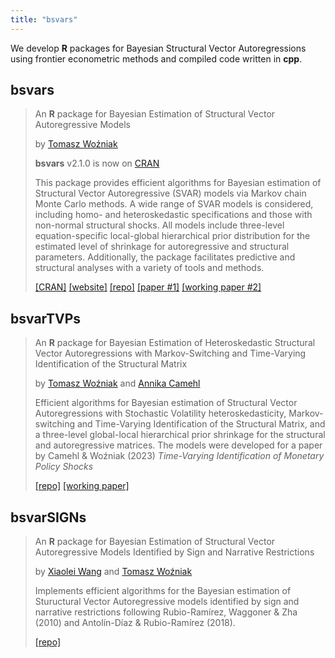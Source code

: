 ```yaml
---
title: "bsvars"
---
```


We develop **R** packages for Bayesian Structural Vector Autoregressions using frontier econometric methods and compiled code written in **cpp**.

## bsvars

> An **R** package for Bayesian Estimation of Structural Vector Autoregressive Models
>
> by [Tomasz Woźniak](https://github.com/donotdespair)
>
> **bsvars** v2.1.0 is now on [CRAN](https://cran.r-project.org/package=bsvars)
>
> This package provides efficient algorithms for Bayesian estimation of Structural Vector Autoregressive (SVAR) models via Markov chain Monte Carlo methods. A wide range of SVAR models is considered, including homo- and heteroskedastic specifications and those with non-normal structural shocks. All models include three-level equation-specific local-global hierarchical prior distribution for the estimated level of shrinkage for autoregressive and structural parameters. Additionally, the package facilitates predictive and structural analyses with a variety of tools and methods.
>
> [[CRAN]](https://cran.r-project.org/package=bsvars) [[website]](https://bsvars.github.io/bsvars/) [[repo]](https://github.com/bsvars/bsvars) [[paper #1]](https://doi.org/10.1016/j.jedc.2020.103862) [[working paper #2]](https://doi.org/10.13140%2FRG.2.2.19492.55687)

## bsvarTVPs

> An **R** package for Bayesian Estimation of Heteroskedastic Structural Vector Autoregressions with Markov-Switching and Time-Varying Identification of the Structural Matrix
>
> by [Tomasz Woźniak](https://github.com/donotdespair) and [Annika Camehl](https://github.com/aschnuecker)
>
> Efficient algorithms for Bayesian estimation of Structural Vector Autoregressions with Stochastic Volatility heteroskedasticity, Markov-switching and Time-Varying Identification of the Structural Matrix, and a three-level global-local hierarchical prior shrinkage for the structural and autoregressive matrices. The models were developed for a paper by Camehl & Woźniak (2023) *Time-Varying Identification of Monetary Policy Shocks*
> 
> [[repo]](https://github.com/bsvars/bsvarTVPs) [[working paper]](https://arxiv.org/abs/2311.05883)

## bsvarSIGNs

> An **R** package for Bayesian Estimation of Structural Vector Autoregressive Models Identified by Sign and Narrative Restrictions
>
> by [Xiaolei Wang](https://github.com/adamwang15) and [Tomasz Woźniak](https://github.com/donotdespair)
>
> Implements efficient algorithms for the Bayesian estimation of Stuructural Vector Autoregressive models identified by sign and narrative restrictions following Rubio-Ramírez, Waggoner & Zha (2010) and Antolín-Díaz & Rubio-Ramírez (2018). 
>
> [[repo]](https://github.com/bsvars/bsvarSIGNs)
